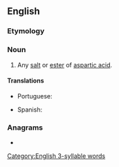 {{also|Aspartate}}
==English==

===Etymology===
{{suffix|en|aspartic|ate}}

===Noun===
{{en-noun}}

# {{lb|en|organic compound}} Any [[salt]] or [[ester]] of [[aspartic acid]].

====Translations====
{{trans-top|salt or ester of aspartic acid}}
* Portuguese: {{t|pt|aspartato|m}}
{{trans-mid}}
* Spanish: {{t|es|aspartato|m}}
{{trans-bottom}}

===Anagrams===
* {{anagrams|en|a=aaaeprstt|parastate|satrapate}}

[[Category:English 3-syllable words]]